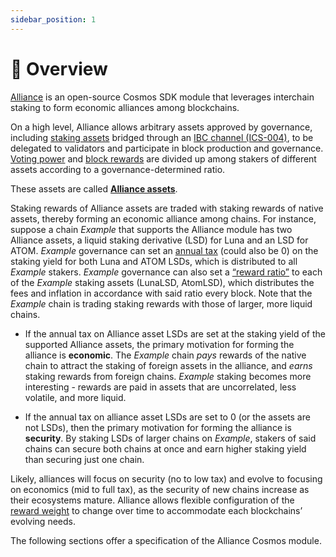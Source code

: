 ```yaml
---
sidebar_position: 1
---
```


# 🤝 Overview

[Alliance](https://github.com/terra-money/alliance) is an open-source Cosmos SDK module that leverages interchain staking to form economic alliances among blockchains.

On a high level, Alliance allows arbitrary assets approved by governance, including [staking assets](./concepts/what-is.mdx#alliance-assets) bridged through an [IBC channel (ICS-004)](https://github.com/cosmos/ibc-go#ibc-go), to be delegated to validators and participate in block production and governance. [Voting power](./concepts/staking.mdx) and [block rewards](./concepts/rewards.mdx) are divided up among stakers of different assets according to a governance-determined ratio. 

These assets are called [**Alliance assets**](./concepts/what-is.mdx#alliance-assets).

Staking rewards of Alliance assets are traded with staking rewards of native assets, thereby forming an economic alliance among chains. For instance, suppose a chain *Example* that supports the Alliance module has two Alliance assets, a liquid staking derivative (LSD) for Luna and an LSD for ATOM. *Example* governance can set an [annual tax](./concepts/rewards.mdx) (could also be 0) on the staking yield for both Luna and ATOM LSDs, which is distributed to all *Example* stakers. *Example* governance can also set a [“reward ratio”](./concepts/staking.mdx) to each of the *Example* staking assets (LunaLSD, AtomLSD), which distributes the fees and inflation in accordance with said ratio every block. Note that the *Example* chain is trading staking rewards with those of larger, more liquid chains.

- If the annual tax on Alliance asset LSDs are set at the staking yield of the supported Alliance assets, the primary motivation for forming the alliance is **economic**. The *Example* chain *pays* rewards of the native chain to attract the staking of foreign assets in the alliance, and *earns* staking rewards from foreign chains. *Example* staking becomes more interesting - rewards are paid in assets that are uncorrelated, less volatile, and more liquid.

- If the annual tax on alliance asset LSDs are set to 0 (or the assets are not LSDs), then the primary motivation for forming the alliance is **security**. By staking LSDs of larger chains on *Example*, stakers of said chains can secure both chains at once and earn higher staking yield than securing just one chain.

Likely, alliances will focus on security (no to low tax) and evolve to focusing on economics (mid to full tax), as the security of new chains increase as their ecosystems mature. Alliance allows flexible configuration of the [reward weight](./concepts/staking.mdx) to change over time to accommodate each blockchains’ evolving needs.

The following sections offer a specification of the Alliance Cosmos module.